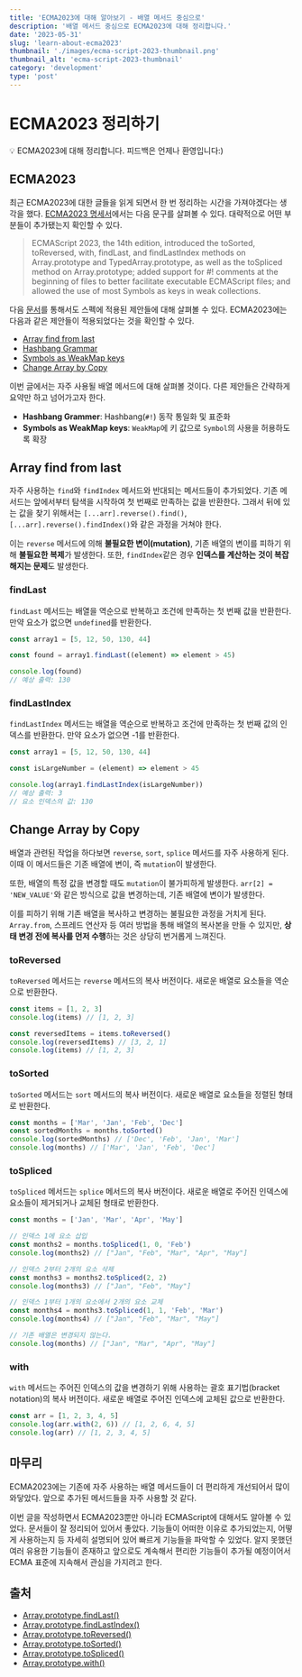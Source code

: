 ```yaml
---
title: 'ECMA2023에 대해 알아보기 - 배열 메서드 중심으로'
description: '배열 메서드 중심으로 ECMA2023에 대해 정리합니다.'
date: '2023-05-31'
slug: 'learn-about-ecma2023'
thumbnail: './images/ecma-script-2023-thumbnail.png'
thumbnail_alt: 'ecma-script-2023-thumbnail'
category: 'development'
type: 'post'
---
```


# ECMA2023 정리하기

<Callout>💡 ECMA2023에 대해 정리합니다. 피드백은 언제나 환영입니다:)</Callout>

## ECMA2023

최근 ECMA2023에 대한 글들을 읽게 되면서 한 번 정리하는 시간을 가져야겠다는 생각을 했다.
[ECMA2023 명세서](https://tc39.es/ecma262/2023/)에서는 다음 문구를 살펴볼 수 있다.
대략적으로 어떤 부분들이 추가됐는지 확인할 수 있다.

> ECMAScript 2023, the 14th edition, introduced the toSorted, toReversed, with, findLast, and findLastIndex methods on Array.prototype and TypedArray.prototype, as well as the toSpliced method on Array.prototype; added support for #! comments at the beginning of files to better facilitate executable ECMAScript files; and allowed the use of most Symbols as keys in weak collections.

다음 [문서](https://github.com/tc39/proposals/blob/5d5b509133ab57f7953484354977b310d1414e21/finished-proposals.md)를 통해서도 스펙에 적용된 제안들에 대해 살펴볼 수 있다.
ECMA2023에는 다음과 같은 제안들이 적용되었다는 것을 확인할 수 있다.

- [Array find from last](https://github.com/tc39/proposal-array-find-from-last)
- [Hashbang Grammar](https://github.com/tc39/proposal-hashbang)
- [Symbols as WeakMap keys](https://github.com/tc39/proposal-symbols-as-weakmap-keys)
- [Change Array by Copy](https://github.com/tc39/proposal-change-array-by-copy)

이번 글에서는 자주 사용될 배열 메서드에 대해 살펴볼 것이다.
다른 제안들은 간략하게 요약만 하고 넘어가고자 한다.

- **Hashbang Grammer**: Hashbang(`#!`) 동작 통일화 및 표준화
- **Symbols as WeakMap keys**: `WeakMap`에 키 값으로 `Symbol`의 사용을 허용하도록 확장

## Array find from last

자주 사용하는 `find`와 `findIndex` 메서드와 반대되는 메서드들이 추가되었다.
기존 메서드는 앞에서부터 탐색을 시작하여 첫 번째로 만족하는 값을 반환한다.
그래서 뒤에 있는 값을 찾기 위해서는 `[...arr].reverse().find()`, `[...arr].reverse().findIndex()`와 같은 과정을 거쳐야 한다.

이는 `reverse` 메서드에 의해 **불필요한 변이(mutation)**, 기존 배열의 변이를 피하기 위해 **불필요한 복제**가 발생한다.
또한, `findIndex`같은 경우 **인덱스를 계산하는 것이 복잡해지는 문제**도 발생한다.

### findLast

`findLast` 메서드는 배열을 역순으로 반복하고 조건에 만족하는 첫 번째 값을 반환한다.
만약 요소가 없으면 `undefined`를 반환한다.

```js
const array1 = [5, 12, 50, 130, 44]

const found = array1.findLast((element) => element > 45)

console.log(found)
// 예상 출력: 130
```

### findLastIndex

`findLastIndex` 메서드는 배열을 역순으로 반복하고 조건에 만족하는 첫 번째 값의 인덱스를 반환한다.
만약 요소가 없으면 -1를 반환한다.

```js
const array1 = [5, 12, 50, 130, 44]

const isLargeNumber = (element) => element > 45

console.log(array1.findLastIndex(isLargeNumber))
// 예상 출력: 3
// 요소 인덱스의 값: 130
```

## Change Array by Copy

배열과 관련된 작업을 하다보면 `reverse`, `sort`, `splice` 메서드를 자주 사용하게 된다.
이때 이 메서드들은 기존 배열에 변이, 즉 `mutation`이 발생한다.

또한, 배열의 특정 값을 변경할 때도 `mutation`이 불가피하게 발생한다.
`arr[2] = 'NEW_VALUE'`와 같은 방식으로 값을 변경하는데, 기존 배열에 변이가 발생한다.

이를 피하기 위해 기존 배열을 복사하고 변경하는 불필요한 과정을 거치게 된다.
`Array.from`, 스프레드 연산자 등 여러 방법을 통해 배열의 복사본을 만들 수 있지만,
**상태 변경 전에 복사를 먼저 수행**하는 것은 상당히 번거롭게 느껴진다.

### toReversed

`toReversed` 메서드는 `reverse` 메서드의 복사 버전이다.
새로운 배열로 요소들을 역순으로 반환한다.

```js
const items = [1, 2, 3]
console.log(items) // [1, 2, 3]

const reversedItems = items.toReversed()
console.log(reversedItems) // [3, 2, 1]
console.log(items) // [1, 2, 3]
```

### toSorted

`toSorted` 메서드는 `sort` 메서드의 복사 버전이다.
새로운 배열로 요소들을 정렬된 형태로 반환한다.

```js
const months = ['Mar', 'Jan', 'Feb', 'Dec']
const sortedMonths = months.toSorted()
console.log(sortedMonths) // ['Dec', 'Feb', 'Jan', 'Mar']
console.log(months) // ['Mar', 'Jan', 'Feb', 'Dec']
```

### toSpliced

`toSpliced` 메서드는 `splice` 메서드의 복사 버전이다.
새로운 배열로 주어진 인덱스에 요소들이 제거되거나 교체된 형태로 반환한다.

```js
const months = ['Jan', 'Mar', 'Apr', 'May']

// 인덱스 1에 요소 삽입
const months2 = months.toSpliced(1, 0, 'Feb')
console.log(months2) // ["Jan", "Feb", "Mar", "Apr", "May"]

// 인덱스 2부터 2개의 요소 삭제
const months3 = months2.toSpliced(2, 2)
console.log(months3) // ["Jan", "Feb", "May"]

// 인덱스 1부터 1개의 요소에서 2개의 요소 교체
const months4 = months3.toSpliced(1, 1, 'Feb', 'Mar')
console.log(months4) // ["Jan", "Feb", "Mar", "May"]

// 기존 배열은 변경되지 않는다.
console.log(months) // ["Jan", "Mar", "Apr", "May"]
```

### with

`with` 메서드는 주어진 인덱스의 값을 변경하기 위해 사용하는 괄호 표기법(bracket notation)의 복사 버전이다.
새로운 배열로 주어진 인덱스에 교체된 값으로 반환한다.

```js
const arr = [1, 2, 3, 4, 5]
console.log(arr.with(2, 6)) // [1, 2, 6, 4, 5]
console.log(arr) // [1, 2, 3, 4, 5]
```

## 마무리

ECMA2023에는 기존에 자주 사용하는 배열 메서드들이 더 편리하게 개선되어서 많이 와닿았다.
앞으로 추가된 메서드들을 자주 사용할 것 같다.

이번 글을 작성하면서 ECMA2023뿐만 아니라 ECMAScript에 대해서도 알아볼 수 있었다.
문서들이 잘 정리되어 있어서 좋았다.
기능들이 어떠한 이유로 추가되었는지, 어떻게 사용하는지 등 자세히 설명되어 있어 빠르게 기능들을 파악할 수 있었다.
알지 못했던 여러 유용한 기능들이 존재하고 앞으로도 계속해서 편리한 기능들이 추가될 예정이어서 ECMA 표준에 지속해서 관심을 가지려고 한다.

## 출처

- [Array.prototype.findLast()](https://developer.mozilla.org/en-US/docs/Web/JavaScript/Reference/Global_Objects/Array/findLast)
- [Array.prototype.findLastIndex()](https://developer.mozilla.org/en-US/docs/Web/JavaScript/Reference/Global_Objects/Array/findLastIndex)
- [Array.prototype.toReversed()](https://developer.mozilla.org/en-US/docs/Web/JavaScript/Reference/Global_Objects/Array/toReversed)
- [Array.prototype.toSorted()](https://developer.mozilla.org/en-US/docs/Web/JavaScript/Reference/Global_Objects/Array/toSorted)
- [Array.prototype.toSpliced()](https://developer.mozilla.org/en-US/docs/Web/JavaScript/Reference/Global_Objects/Array/toSpliced)
- [Array.prototype.with()](https://developer.mozilla.org/en-US/docs/Web/JavaScript/Reference/Global_Objects/Array/with)

